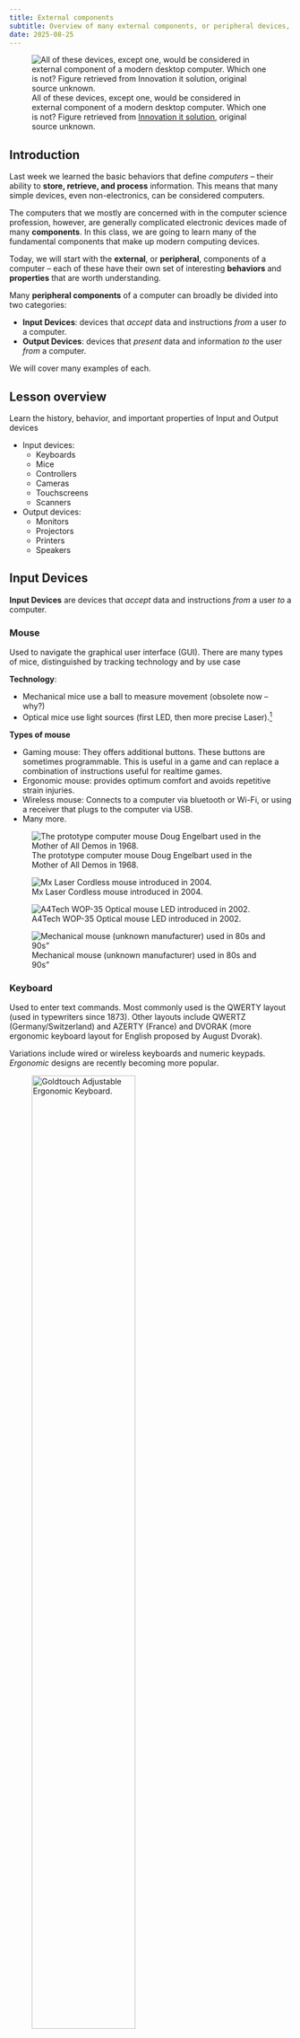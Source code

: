 ```yaml
---
title: External components
subtitle: Overview of many external components, or peripheral devices, used by and for computers. Input devices, Output devices, and connectors
date: 2025-08-25
---
```


![All of these devices, except one, would be considered in external component of a modern desktop computer. Which one is not? Figure retrieved from [Innovation it solution][main-image], original source unknown.](_assets/external-components-main.jpg)

[main-image]: https://www.facebook.com/photo.php?fbid=677864037674852&set=pb.100063537865543.-2207520000&type=3

## Introduction

Last week we learned the basic behaviors that define *computers* -- their ability to **store, retrieve, and process** information. This means that many simple devices, even non-electronics, can be considered computers.

The computers that we mostly are concerned with in the computer science profession, however, are generally complicated electronic devices made of many **components**. In this class, we are going to learn many of the fundamental components that make up modern computing devices.

Today, we will start with the **external**, or **peripheral**, components of a computer -- each of these have their own set of interesting **behaviors** and **properties** that are worth understanding.

Many **peripheral components** of a computer can broadly be divided into two categories:

- **Input Devices**: devices that *accept* data and instructions *from* a user *to* a computer.
- **Output Devices**: devices that *present* data and information *to* the user *from* a computer.

We will cover many examples of each.

## Lesson overview

Learn the history, behavior, and important properties of Input and Output devices

* Input devices:
  * Keyboards
  * Mice
  * Controllers
  * Cameras
  * Touchscreens
  * Scanners
* Output devices:
  * Monitors
  * Projectors
  * Printers
  * Speakers

## Input Devices

**Input Devices** are devices that *accept* data and instructions *from* a user *to* a computer.

### Mouse

Used to navigate the graphical user interface (GUI). There are many types of mice, distinguished by tracking technology and by use case

__Technology__:

- Mechanical mice use a ball to measure movement (obsolete now -- why?)
- Optical mice use light sources (first LED, then more precise Laser).[^1]

[^1]: Good notes on history and explanation of how/why they work “Optical mice use image sensors to image naturally occurring texture [on the surface they are placed]…. These surfaces, when lit at a grazing angle by a light emitting diode, cast distinct shadows that resemble a hilly terrain lit at sunset. Images of these surfaces are captured in continuous succession and compared with each other to determine how far the mouse has moved.” https://en.wikipedia.org/wiki/Computer_mouse https://en.wikipedia.org/wiki/Optical_mouse

__Types of mouse__

- Gaming mouse: They offers additional buttons. These buttons are sometimes programmable. This is useful in a game and can replace a combination of instructions useful for realtime games.  
- Ergonomic mouse: provides optimum comfort and avoids repetitive strain injuries.
- Wireless mouse: Connects to a computer via bluetooth or Wi-Fi, or using a receiver that plugs to the computer via USB. 
- Many more. 

::: {layout-ncol=2 layout-valign="bottom"}

![ The prototype computer mouse Doug Engelbart used in the Mother of All Demos in 1968.](_assets/external-components16.png){fig-alt="1968 Mouse Prototype"}

![Mx Laser Cordless mouse introduced in 2004.](_assets/external-components17.png){fig-alt="2004 Mx 1000 Laser mouse"}

![A4Tech WOP-35 Optical mouse LED introduced in 2002.](_assets/external-components18.png){fig-alt="2002 A4Tech WOP-35 Optical mouse"}

![Mechanical mouse (unknown manufacturer) used in 80s and 90s"](_assets/external-components19.png){fig-alt="1990s Mechanical mouse"}

:::

### Keyboard

Used to enter text commands. Most commonly used is the QWERTY layout (used in typewriters since 1873). Other layouts include QWERTZ (Germany/Switzerland) and AZERTY (France) and DVORAK (more ergonomic keyboard layout for English proposed by August Dvorak).

Variations include wired or wireless keyboards and numeric keypads. *Ergonomic* designs are recently becoming more popular.

![Goldtouch Adjustable Ergonomic Keyboard.](_assets/external-components20.jpg){width=66% fig-align="left" fig-alt="Goldtouch Adjustable Ergonomic Keyboard"}

![Microsoft Natural Ergonomic Keyboard 4000.](_assets/external-components21.png){width=66% fig-align="left" fig-alt="Microsoft Natural Ergonomic Keyboard 4000"}

![ Goldtouch Numeric Keypad USB.](_assets/external-components22.jpg){width=66% fig-align="left" fig-alt="Goldtouch Numeric Keypad USB."}


### Input Devices: Others

- Gamepads or joysticks are used for playing games and running simulations.
- Digital / video cameras and webcams create images and videos.
- Biometric devices use features unique to an individual user (e.g. fingerprint).
- Touchscreens have a pressure-sensitive panel.
- Scanners digitize images or documents so they can be stored as files.
- Digital Tablets (sometimes called Digitizers) allow the user to create images or artwork using a stylus.
- Media card readers read/write data from/to different types of media cards (SD cards, video game cartridges, etc.)

> Activity: How well Do you Know your keyboard?


## Output Devices

**Output Devices** are devices that *present* data and information *to* the user *from* a computer.

### Monitors

There are many different types of monitors use different technologies to create an image. However, the principles are the same:

* Digital representation of image to display is sent to the monitor
* The monitor produces each  __pixel__  (the smallest element of the screen or “atom” of monitor displays) using some deterministic physical technology
* Light from the monitor reaches us as a useful/pleasing image.

The following sections are the main technologies used today (from oldest to newest)

#### Cathode Ray Tube (CRT)

Cathode Ray Tube (CRT) monitors are very complicated, very cool, moderately dangerous, and mostly obsolete!

* The most common type of consumer and industry television before ~2010
* Basically: a **tungsten coil** is heated in a vacuum until it sheds electrons, those electrons are accelerated by an electric field and guided by magnets to hit a phosphor coated glass display to emit light in a pixel grid

* **Obsolete** since today their are lighter, simpler higher resolution technologies
* Still used today for some applications due to  __zero latency__ . 

::: {layout-ncol=2}

![](_assets/external-components-CRT1.png)

![](_assets/external-components-CRT2.png)

:::


---


#### Plasma

Plasma monitors use tiny cells of ionised gas that light up when stimulated by electricity.

* Often used in home theatre applications due to accurate video representation.
* High levels of brightness, deep black levels and very wide colour range.
* Have shorter life span, susceptible to “screen burn-in” (this is why screensavers are called “screen savers”! Same for CRT).

**Pros**

- Plasma cell will produce light that looks good from every angle, it has high refresh rate (videos are smoother)

**Cons**

- BUT! Consumes a lot of electricity
- Doesn’t work at high altitudes! (due to the low pressure)

![Plasma is a chemical state of molecules when molecules in state of gas are heated up (excited with electric charge).
Typical Plasma displays have two glass plates sandwiching hundreds of thousands of cells containing plasma. 
Two sets of electrodes will provide some charges which will excite the plasma 
Which will release photons at three different wavelength (either red, green or blue)](https://www.sciencelearn.org.nz/_next/image?url=https%3A%2F%2Fwww.datocms-assets.com%2F117510%2F1722315244-plasma_display_panel.jpg%3Fw%3D1840%26h%3D1128.8888888888887&w=1920&q=85&dpl=dpl_3YP78pZRnY9CGfKJxe4qZAoXodaE)


#### Liquid Crystal Display (LCD)

An LCD Screen is made up of layers of very thin glass, liquid crystal, metal and dielectrics. *Liquid cystal* is a modelcule between liquid (not ordered and constant motion) and crystal (ordered fashion). This technology allows for precise control of color without the need to ionise gas with powerful electronics.

  - Commonly used in flat panel monitors and laptops.
  - Consists of a  __white__  backlight, two polarizing filters, and liquid crystal solution.
  - An electronic current aligns and controls the crystals so that light can pass through them.

  **Pros**

  - Allow the use of **flat** screens!

  **Cons**
  
  - Due to the backlight, black screens are never perfectly black! It always lets some light pass through.
  - Because of the polarizing filters, different viewing angles impact heavily the appearance of the image.
  - Somewhat inefficient due to the many layers reducing the brightness of the screen.

![The polarizing filter lets only one orientation of the light pass through.
An LCD Screen is made up of layers of very thin glass, liquid crystal, metal and dielectrics. The projector beam will emit white light which contains all wavelengths. Liquid crystal is a molecule between liquid and crytal state (ordered vs unordered) which has the characteristics of changing orientation under specific voltage. This allows for a precise control of the passage of light. 
To transform the white light into colored light, a color filter is placed on the outter face - made of pigments which will absorb all colors execept the color that is passing (red, blue or green). [This video provides a full explanation](https://www.youtube.com/watch?v=Gx-JVoOFYhs&ab_channel=e-learning%C3%A9lectronique)](_assets/external-components-32.png){width=70% fig-align="center" fig-alt="alt text."}


#### Light emitting diode (LED)

  * An LCD display that uses LED backlighting instead of a white backlight to light the display. It still uses Liquid crystals (LCD technology). The brightness of each RGB LED is controlled programmatically to produce each pixel.

  **Pros**
  
  - __Thinner__  (no layers), lighter and brighter, and displays better contrast
  - __Lower power __ consumption.
  - Better representation of blacks (compared to original LCDs)
  - Improved color filters using quantum dots, which creates vibrant colors.
  - Have become the most affordable types of Monitors. 
  - LEDs backlight lasts for very long making them less susceptible to burn-in compared to OLED screens.

  **Cons**

  - Not yet a perfect representation of black!
  - The individual light diodes level of light is not controlled, it's still requires liquid crystals to modulate the light.
  - This means that polarized light is still used reducing the viewing angles compared to OLED screens.


![LED Grid used for backlighting of each individual pixel. 
- ](_assets/external-components-35.jpg){fig-align="center" width="70%"}



#### Organic LED (OLED)

OLED displays are similar to LED, but no backlighting required -- the organic material used to create these displays emits light when an electrical current is applied.

  * Similar to LED, but  __no backlighting__ required -- the material used to create these displays emits light when  __an electrical current is applied__ .

**Pros**

  - Allows for  __perfect representation of dark colors__ unlike all other monitor technologies. Also allows for flexible and transparent monitors

**Cons**

  - More expensive to produce
  - More susceptible to screen-burn-in than LCD or LED (but better than Plasma and CRT in this respect)

Here’s a great [video (8 mins)](https://www.youtube.com/watch?v=uyLDA9QT8EY) explaining both physical and software technologies required to make the above monitors work.

With LCD, LED, and OLED, we finally get to the most modern monitor technologies. These are used in our labs, most computers, laptops. They’re ordered here approximately in order of lowest (LCD) -> highest (OLED) quality, though pros and cons exist for each. 

See here for more information:  _[https://en.wikipedia.org/wiki/Comparison_of_CRT,_LCD,_Plasma,_and_OLED_displays](https://en.wikipedia.org/wiki/Comparison_of_CRT,_LCD,_Plasma,_and_OLED_displays)_.

#### Display Technologies Summary 
| Feature        | Plasma                                      | LCD (CCFL backlight)                            | LED (LCD with LED backlight)                   | OLED                                                    |
| -------------- | ------------------------------------------- | ----------------------------------------------- | ---------------------------------------------- | ------------------------------------------------------- |
| Light Source   | Ionized gases excite phosphors (self-light) | Cold Cathode Fluorescent Lamps (CCFL) backlight | Light Emitting Diodes (LED) backlight          | Self-emitting organic pixels (no backlight)             |
| Thickness      | Bulky, heavy                                | Thicker than LED                                | Thinner, lighter than LCD                      | Ultra-thin, even flexible                               |
| Brightness     | High, but reflective in bright rooms        | Moderate                                        | High, adjustable                               | High, but may degrade over time                         |
| Contrast Ratio | Very good (deep blacks, but not infinite)   | Lower (backlight bleed)                         | Better than LCD, especially with local dimming | Excellent (true blacks, infinite contrast)              |
| Viewing Angles | Very wide                                   | Limited                                         | Better than LCD but not as good as Plasma/OLED | Excellent, wide and consistent                          |
| Color Accuracy | Vivid, rich colors                          | Good, but limited by backlight                  | Better than LCD                                | Excellent, most accurate and vibrant                    |
| Refresh Rates  | Very fast (good for motion, sports)         | Slower                                          | Faster than LCD                                | Very fast                                               |
| Power Use      | High (power-hungry, generates heat)         | Higher than LED                                 | Lower (more efficient than LCD & Plasma)       | Efficient for dark scenes; higher on full bright screen |
| Burn-in Risk   | High                                        | Very low                                        | Very low                                       | Medium (improved but possible)                          |
| Lifespan       | Shorter (phosphors fade)                    | Long                                            | Long                                           | Medium to long (organic material degrades)              |
| Price          | Expensive (when available)                  | Cheapest                                        | Mid-range                                      | Most expensive                                          |
| Current Status | Obsolete (no longer made)                   | Rare now, replaced by LED                       | Most common today                              | Premium, used in high-end TVs, monitors, smartphones    |

 
---

### Printers

Printers take data from a computer and generate output on paper: Basic principles

  * Similar to monitor (high quantity of small, well placed “pixels” → the visual quality of a coherent image)
  * Rather than orienting light photons on a screen, printers deposit liquid stains on to paper. The physical setup is different, but the same principles are at work.

![A high enough quantity of toasted bread produces the qualitative impression of a human eye in this “piece” of art. Printers (and monitors) use much higher quantities of “pixels” than depicted here!](_assets/external-components28.png)

#### Dot-matrix printers

  * Uses print heads containing pins which produce patterns of dots on the paper by mechanical impact (pressing).
  * Inexpensive and typically print at a speed of 100 - 600 characters per second.
  * (Optional) See  _[https://en.wikipedia.org/wiki/Dot_matrix_printer](https://en.wikipedia.org/wiki/Dot_matrix_printer)_  for more detail on history and technology
  * While still in use for particular applications (printing receipts for e.g.), these are now obsoleted by ink-jet printers.

#### Ink-jet printers

![Ink-jet printer technology. This animation shows how droplets are pushed through the nozzle of the printing head](_assets/external-components-38.gif){widht="50%" fig-align="center"}

  - Uses tiny droplets of ink to produce images.
  - Heat is applied to an ink reservoir, which pushes ink bubbles through a nozzle in a controlled manner.
  - The ink liquid droplets are smaller in diameter than a human hair! Many of these added together produce the quality of a coherent image.
  - Quieter than dot-matrix, and also provide better speed and higher quality.

::: {layout-ncol=2}

![Ink-based color printer.](_assets/external-components30.png)

![Ink jet cartridge operation. Image source: [youtube.com](https://www.youtube.com/watch?v=JEVurb1uVFA)](_assets/external-components31.png)


:::

#### Laser Printers
![Laser Printer. This animation shows how the ink powder sticks to the rotating drum. The drum contains a special coating to which allows the toner (ink powder) to stick. A laser beam then conveys information to the drum, neutralizing and detaching some toner. As the paper rolls by the drum, the toner is transferred onto the paper. A hot roller then bonds toner to the paper. ](_assets/external-components-40.gif){ width="80%" fig-aligh="center" fig-alt="Laser printer mechanism."}

* Expensive when they were initially introduced.
* Produce high-quality output quietly at a high speed.
* Produces images by directing a laser beam at a mirror which bounces the beam onto a drum.
  

![Laser Printer](_assets/external-components32.png){width=66% fig-align="left" fig-alt="alt text."}




### Other output devices
- Projectors
- Speakers
- Headphones



## Connectors

**Connectors** are how to get the computer to talk to all these output devices!

### Cables

Some technical terms:

- __Cable (electric)__ : The insulated copper wire that carries electrical/digital signals from devices to/from computers
- __Cable (optical)__ : The insulated glass tube that carries digital signals in the form of *light* between devices and computers
- __Port__ : The slot where the insertable end of USB cable is connected to the computer
- __“Male” / “Female” cable ends__ : Distinguishing between the insertable end and the receptacle end for cables
- __Converter__ : A device that allows different standards/types of connectors to be used together

#### Electrical cables

Transmits an electrical signal on a conducting wire, insulated to protect the signal/surroundings

![](_assets/external-components34.png)

#### Optical cables

Transmits a signal in the form of light. Very fast! (speed of light in glass). 

![](_assets/external-components33.png)

A short paper (5 pages) comparing the two cable technologies in more detail: _[Fibre Optics vs Copper Cabling: Understanding the Differences](https://optronicsplus.net/downloads/whitepapers/OP_Fibre_Optics_vs_Copper_Cabling_Understanding_the_Difference_White_Paper_Rev.1.0.pdf)_

### Analog versus Digital signal cables
* **Analog** cables carry a continuous and fluctuating electrical signal representing the original penomena (example sound waves). 
* **Digital** cables transmit a binary discrete (sequence of 1 or 0)

### USB

**Universal Serial Bus** (we’ll talk about the meaning of the last two words soon!) is used to connect most modern devices to computers. Back in the day, mice/keyboards/external storage/speakers/etc. all had different cables. These have now been (mostly) unified under the USB standard.

USB connectors can transmit both **power** (e.g. charging phones) and **information** (data). Despite being "Universal" there are an incredible number of USB types.

---

USB "Number" standards refer to the transmission speed and power of the cables

- e.g. USB 3 is faster/more power than USB 2 and USB 2

USB “Letter” standards refer to the physical design of the connector and the port

- e.g. USB C and USB A are incompatible interfaces, cannot be interchanged.


![Different types of USB standards.](_assets/external-components36.png)

![Newer standards are  __backwards compatible__  (e.g. USB 3.1 cable works in USB 1.1 port at USB 1.1 speed/power)](_assets/external-components37.png)


### Audio

Most commonly the standard headphone jack (TSR connector). Available in several sizes, most commonly 3.5mm or ⅛” mini audio jack. Can be color coded - microphone (pink), speaker (green).

![Various sizes of TSR connector (headphone jack)](_assets/external-components38.png)

For higher-end audio, we can use fiberoptic cables as these can transmit larger amounts of data more quickly, which is required for producing a high-quality audio signal.

### Video

**VGA** cable is analog signal cable used for computer monitors. It had 15 pins arranged in 3 rows. It's a low resolution cable and now obsolete. There exist converter cables to connect VGA monitors to newer computers. 

**MiniVGA** is a variant found on laptops.

**DVI** cabe is analog/digital upgrade from VGA, capable of higher resolutions. It isn't used as much today.MiniDVI and MicroDVI on “thin” laptops.

**S-Video** commonly used for DVD players, camcorders and older consoles.

::: {layout-ncol=2}

![VGA, DVI, and RCA cables](_assets/external-components42.png)

![DVI. Can be distinguished from VGA by noticing that it is a much wider interface with many more pins.](_assets/external-components43.png)

![S-video](_assets/external-components44.png)

![A converter from mini-DP to three possible outputs: DP, DVI, and HDMI](_assets/external-components41.png)


:::


**RCA cables** include composite video (yellow) and stereo audio cables (red for right; white/black for left). It's mainly an analog cable. Component video offers a better picture.

**HDMI** is the new standard for audio and video transmission in a single cable. Digital signal only.

**DisplayPort** (and Mini DisplayPort) more commonly used in desktop computers. Digital signal only.

::: {layout-ncol=3}

![RGA.](_assets/external-components45.png)

![HDMI.](_assets/external-components46.png)

![Display Port.](_assets/external-components47.png)

:::

### Data

eSATA is used internally to connect the hard drive to the motherboard but can also be used for portable hard drives.

![](_assets/external-components49.png)


### Networking

Telephone cable (RJ11) used for connecting to the internet through DSL/ADSL modems. Standard phone cable has 4 wires; connector has 4 pins. Clip helps to maintain tight connection.

Ethernet (RJ45) is the standard for wired networking. Based on Cat5 twisted pair cable, made from 8 individual wires. Connector looks similar to phone plug but is thicker and wider. Also uses a clip to maintain tight connection.

::: {layout-ncol=2}
![telephone cable RJ11](_assets/external-components50.png)

![Ethernet cable RJ45](_assets/external-components51.png)

:::

## Knowledge check
1.	Which statement about computers is INCORRECT?
  a.	It is a digital device.
  b.	For a given input, it reliably produces the same output every time.
  c.	It contains a CPU.
  d.	Computers always operate with 100% accuracy and never make errors in processing information.

2.	Which statement about Plasma screens is INCORRECT?
  a.	They contain ionized gas that lights up when stimulated by electricity. 
  b.	They don't work well at high altitudes.
  c.	They are power efficient.
  d.	They have a wide range of colors.

3.	Which of the following is NOT a common type of monitor for laptops and desktop computers? 
  a.	Liquid crystal display (LCD)
  b.	Light-emitting-diode (LED)
  c.	Organic light-emitting-diode (OLED)
  d.	Cathode ray tube (CRT)

4. Which of the following display technologies allows for a perfect representation of blacks? (Select all that applies.)
  a. CRT
  b. Plasma
  c. LCD
  d. LCD with LED backlight
  e. OLED

5. Which of the following display technologies are most susceptable to sreen burn-in. (Select all that applies.)
  a. CRT
  b. Plasma
  c. LCD
  d. LCD with LED backlight
  e. OLED

6. Which of the following displays allow for the most vivid images? (Select all that applies.)
  a. CRT
  b. Plasma
  c. LCD
  d. LCD with LED backlight
  e. OLED

7. Which of the following displays have the best viewing angles?
  a. CRT
  b. Plasma
  c. LCD
  d. LCD with LED backlight
  e. OLED

8. Which of the following displays allows for infinite contrast?
  a. CRT
  b. Plasma
  c. LCD
  d. LCD with LED backlight
  e. OLED

::: {.callout-caution collapse="true"}
# Expand to see the answers
1. d. 
2. c.
3. d.
4. e.
5. a., b., e.
6. d. e.
7. b., e.
8. e. 
:::
